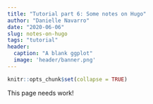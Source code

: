 ```yaml
---
title: "Tutorial part 6: Some notes on Hugo"
author: "Danielle Navarro"
date: "2020-06-06"
slug: notes-on-hugo
tags: "tutorial"
header:
  caption: "A blank ggplot"
  image: 'header/banner.png'
---
```


```r
knitr::opts_chunk$set(collapse = TRUE)
```

This page needs work!
